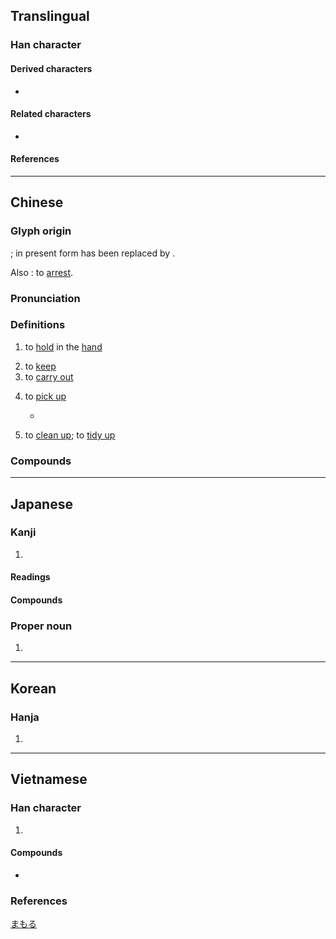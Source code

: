 {{also|执}}
{{character info/new}}
==Translingual==

===Han character===
{{Han char|rn=32|rad=土|as=08|sn=11|four=45417|canj=GJKNI|ids=⿰幸丸}}

====Derived characters====
* {{l|mul|[[蓻]], [[𢄢]], [[摯]]([[挚]]), [[𡠗]], [[蟄]]([[蛰]]), [[鷙]]([[鸷]]), [[騺]], [[墊]]([[垫]]), [[慹]], [[𩅀]], [[䙝]], [[𡪐]], [[謺]], [[𣊓]], [[䠟]], [[𦎷]]}}

====Related characters====
* {{l|mul|执}} {{q|[[Simplified Chinese]]}}

====References====
{{Han ref|kx=0231.090|dkj=05193|dj=0467.150|hdz=10457.050|uh=57F7}}

----

==Chinese==
{{zh-forms|s=执|alt=执,秇,𠌷,𡘺,𡙕,𡚺,𢦕,𦎃}}

===Glyph origin===
{{Han etym}}
{{Han compound|幸|丮|c1=p|c2=s|ls=psc}}; in present form {{zh-l|丮}} has been replaced by {{zh-l|丸}}.

Also {{liushu|p}}: to [[arrest]].

===Pronunciation===
{{zh-pron
|m=zhí
|m-s=
|c=zap1
|c-t=
|g=
|h=gd=zeb5
|j=
|mb=cĭ
|md=
|mn=chip
|mn-t=zib4
|w=
|x=
|mc=y
|oc=y
|ma=
|cat=v
}}

===Definitions===
{{zh-hanzi}}

# to [[hold]] in the [[hand]]
#: {{zh-x|執 子 之 手、與 子 偕 老。|With your hand in mine, we grow old together.|ref=Shijing}}
# to [[keep]]
# to [[carry out]]
# {{lb|zh|Cantonese}} to [[pick up]]
#: {{zh-x|執 垃圾|to [[pick up]] rubbish|C}}
#* {{quote-song|zh|year=1985|lyricist={{w2|zh|林振強}}|composer=|title={{lang|zh|最緊要好玩}}|album={{lang|zh|最緊要好玩}}|url=|artist={{w2|zh|許冠傑}}}}
#*: {{zh-x|我 想 攀登 火山，執 塊 石頭 用嚟 煎蛋|I want to climb a volcano, '''get''' a rock, and use it to fry an egg|C}}
# {{lb|zh|Cantonese}} to [[clean up]]; to [[tidy up]]

===Compounds===
{{zh-der|執柯作伐|執伐|執引|執中|執箕帚|偏執症|執金吾|堅執|執法如山|執兩用中|執獄|執政黨|代執行|執籌|各執一詞|執迷不悟|執巾櫛|允執其中|執旗將|執咎|執一|執拗|執紼|執戟|執柯|執鞭隨鐙|執行機關|執役|執性|強制執行|建築執照|執訊|各執己見|固執己見|執手|執拘|執教|執法不阿|存執|執事|執板|執迷|執爨|執著/執着/执着|執證|奉公執法|執行|各執所見|執筆|仗義執言|執徐|偏執|執柄|執掌|執政|執鞭墜鐙|執鞭|執贄|執而不化|執經|執經問難|執競|執禮|執牛耳|執照|執法|執業|執料|執憑文帖|執意|執導|執守|執壺|執喪|執命|執告|執友|執勤|回執|假執行|執結|固執|執炊|允執厥中|攫戾執猛|爭執|收執聯|政策執行|明火執仗|拘執|擇善固執|擐甲執兵|朦昧執迷|法執|秉要執本|我執|父執輩|父執|擐甲執銳|披堅執銳|提牌執戟|收執|部執異論|貌執|行車執照|被堅執銳|駕駛執照|執生|執輸|執媽|執笠|執骨|執仔婆|執死雞|三世執戟|三代執金|中執法|主執|九執|交執|侍執|侍執巾櫛|俘執|保外執行|修執|倒執手版|偏執狂|僻執|公執|典執法|劫執|友執|古執|右執法|司籩執豆|囚執|固執成見|執丈|執事人|執仇|執作|執信|執備|執共|執別|執刺|執剛|執劫|執勇|執務|執勞|執勢|執古|執吝|執問|執囚|執固|執圭|執失|執夷|執奏|執契|執威|執定|執將|執履|執帛|執幡|執幹|執御|執德|執心|執志|執念|執怨|執憑|執憲|執手禮|執扭|執把|執披|執抶|執持|執掙|執搏|執摯|執操|執據|執教鞭|執文害意|執斲|執方|執服|執本|執杖|執柔|執梃|執梢|執權|執正|執殳|執泥|執滯|執火|執熱|執爭|執獲|執玉|執玩|執珪|執用|執略|執異|執盟|執相|執着|執禁|執秩|執竿|執笏|執符|執筆法|執策|執節|執簡|執籥|執粗井灶|執紖|執索|執組|執綍|執綏|執縛|執義|執耳|執職|執脩|執膰|執色|執著|執蓋|執薪|執虎子|執行主席|執衣|執袂|執要|執見|執言|執詞|執論|執謙|執議|執讎|執質|執輿|執轡|執辨|執辭|執迷不反|執迷不返|執迷不醒|執道|執鈞|執錄|執録|執鍼|執雌|執靮|執鞚|執馘|執馭|妄執|孤執|定執|宰執|封執|專執|幻執|幽執|強執|循執|懷執|抱關執籥|拗執|指執|挺執|捕執|掌執|揚執戟|搏執|摯執|擇執|操執|擒執|攬執|敬執|方執|明火執杖|明火執械|朋執|楊執戟|楚執珪|泥執|深執|準執|滯執|潤筆執政|無執|生執|百執|百執事|破執|硜執|確執|祖執|禁執|秉執|移執事|穿執|窘執|管執|繡衣執法|膠執|良執|被甲執兵|被甲執銳|要執|誣執|論執|謙執|譬執|負堅執銳|迂執|迷執|違執|遭執|遵執|邊執|邪執|部執|閒執|面執|馬執事|騎羊執穗|驅執}}

----

==Japanese==

===Kanji===
{{ja-kanji|grade=c|rs=土08}}

# {{rfdef|ja|sort=土08}}

====Readings====
{{ja-readings
|goon=しゅう<しふ
|kanon=しゅう<しふ
|kanyoon=しつ
|kun=と-る, とら-える<とら-へる
|nanori=し
}}

====Compounds====
{{der3|ja
|{{ja-r|確%執|かく%しつ}}
|{{ja-r|偏%執|へん%しつ}}
|{{ja-r|執%意|しつ%い}}
|{{ja-r|執%権|しっ%けん}}
|{{ja-r|執%行|しっ%こう}}
|{{ja-r|執%政|しっ%せい}}
|{{ja-r|執%事|しつ%じ}}
|{{ja-r|執%刀|しっ%とう}}
|{{ja-r|執%務|しつ%む}}
|{{ja-r|執%拗|しつ%よう}}
|{{ja-r|我%執|が%しゅう}}
|{{ja-r|固%執|こ%しゅう}}
|{{ja-r|妄%執|もう%しゅう}}
|{{ja-r|執%心|しゅう%しん}}
|{{ja-r|執%着|しゅう%ちゃく}}
|{{ja-r|執%念|しゅう%ねん}}
}}

===Proper noun===
{{ja-pos|proper|まもる}}

# {{given name|ja|male}}

[[Category:Japanese male given names|まもる]]

----

==Korean==

===Hanja===
{{ko-hanja/new|집}}

# {{rfdef|ko|sort=土08}}

----

==Vietnamese==

===Han character===
{{vi-readings|rs=土08
|hanviet=chấp-tdcndg;tdcntd;gdhn
|phienthiet=
|nom=chắp-tdcndg;tdcntd;gdhn;btcn, giúp-tdcndg;tdcntd;gdhn;btcn, chập-tdcndg;gdhn;btcn, giập-tdcndg;gdhn;btcn, xấp-tdcndg;gdhn;btcn, chặp-tdcntd;gdhn;btcn, chụp-tdcntd;gdhn;btcn, chấp-tdcndg;tdcntd, xắp-gdhn;btcn, xúp-gdhn;btcn, chộp-gdhn, xóp-gdhn, xụp-gdhn, chợp-btcn, giộp-btcn
}}

# {{han tu form of|chấp}}

====Compounds====
* {{vi-l|執行|chấp hành}}

===References===
<references/>